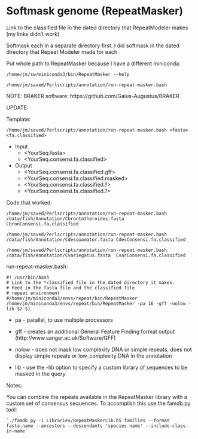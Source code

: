 # Softmask genome (RepeatMasker)

Link to the classified file in the dated directory that RepeatModeler makes
(my links didn’t work)

Softmask each in a separate directory first.
I did softmask in the dated directory that Repeat Modeler made for each  

Put whole path to RepeatMasker because I have a different miniconda:

```
/home/jm/sw/miniconda3/bin/RepeatMasker --help	

/home/jm/saved/Perlscripts/annotation/run-repeat-masker.bash
```


NOTE: BRAKER software:
https://github.com/Gaius-Augustus/BRAKER

UPDATE:

Template:

```
/home/jm/saved/Perlscripts/annotation/run-repeat-masker.bash <fasta> <fa.classified>
```

+ Input
    + <YourSeq.fasta>
    + <YourSeq.consensi.fa.classified>
    
+ Output
    + <YourSeq.consensi.fa.classified.gff>
    + <YourSeq.consensi.fa.classified.masked>
    + <YourSeq.consensi.fa.classified.?>
    + <YourSeq.consensi.fa.classified.?>


Code that worked:

```
/home/jm/saved/Perlscripts/annotation/run-repeat-masker.bash /data/fish/Annotation/Cbrontotheroides.fasta CbronConsensi.fa.classified
```

```
/home/jm/saved/Perlscripts/annotation/run-repeat-masker.bash /data/fish/Annotation/Cdesquamator.fasta CdesConsensi.fa.classified
```

```
/home/jm/saved/Perlscripts/annotation/run-repeat-masker.bash /data/fish/Annotation/Cvariegatus.fasta  CvarConsensi.fa.classified
```

run-repeat-masker.bash:

```
#! /usr/bin/bash
# Link to the *classified file in the dated directory it makes.
# Feed in the fasta file and the classified file
# repeat environment
#/home/jm/miniconda3/envs/repeat/bin/RepeatMasker
/home/jm/miniconda3/envs/repeat/bin/RepeatMasker -pa 16 -gff -nolow -lib $2 $1
```

+ pa - parallel, to use multiple processors

+ gff - creates an additional General Feature Finding format output (http://www.sanger.ac.uk/Software/GFF)

+ nolow - does not mask low complexity DNA or simple repeats, does not display simple repeats or low_complexity DNA in the annotation

+ lib - use the -lib option to specify a custom library of sequences to be masked in the query

Notes:

You can combine the repeats available in the RepeatMasker library  with a custom set of consensus sequences.  To accomplish this use the famdb.py tool:

```
`./famdb.py -i Libraries/RepeatMaskerLib.h5 families --format fasta_name --ancestors --descendants 'species name' --include-class-in-name`
```
